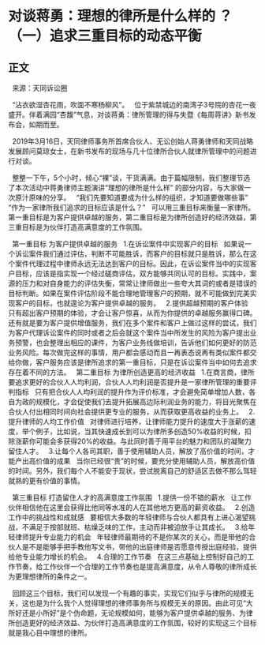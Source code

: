 # 对谈蒋勇：理想的律所是什么样的 ？（一）追求三重目标的动态平衡
## 正文
 
来源：天同诉讼圈
 

 
“沾衣欲湿杏花雨，吹面不寒杨柳风”。
 
位于紫禁城边的南湾子3号院的杏花一夜盛开。伴着满园“杏馥”气息，对谈蒋勇：律所管理的得与失暨《每周蒋讲》新书发布会，如期而至。
 

 
2019年3月16日，天同律师事务所首席合伙人、无讼创始人蒋勇律师和天同战略发展顾问莫琼女士，在新书发布的现场与几十位律所合伙人就律所管理中的问题进行对谈。
 

 
整整一下午，5个小时，倾心“裸”谈，干货满满。由于篇幅限制，我们整理节选了本次活动中蒋勇律师主题演讲“理想的律所是什么样” 的部分内容，与大家做一次原汁原味的分享。
 
“我们先要知道要成为什么样的组织，才知道要做哪些事”
 
“作为一家律所我们追求的目标应该是什么？”
 
可以用三重目标来衡量一家律所。第一重目标是为客户提供卓越的服务，第二重目标是为律所创造好的经济效益，第三重目标是为伙伴打造高满意度的工作氛围。
 

 
第一重目标
为客户提供卓越的服务
 
1.在诉讼案件中实现客户的目标
 
如果说一个诉讼案件我们通过评估，判断不可能胜诉，而客户的目标就只是胜诉，那么在这个案件代理过程中律师永远无法达到客户的目标。因此，在诉讼案件当中的实现客户目标，应该是指实现一个经过磋商评估，双方能够共同认可的目标。实践中，案源的压力和对自身能力的评估失衡，常常让律师做出一些夸大其词的或者是错误的目标判断。如果在案件评估阶段不能合理地管理客户的预期，就不可能做到完美实现客户的目标，也就遑论为客户提供卓越的服务。
 
2.提供超越预期的客户体验
 
只有超出客户预期的体验，才会让客户惊喜，从而为你提供的卓越服务赢得口碑。还有就是要为客户提供增值服务，我们在多个案件和客户上做过这样的尝试，我们为客户代理诉讼案件的同时或者之后会就这个案件当中所发生的风险为客户提出业务预警，也会整理出相应的课件，为客户业务线做培训，告诉他们如何更好的防范业务风险。每次做完这样的事情，用户都会感动而且一再表态说再有类似案件都交给你做，客户服务应该是律所追求的第一重目标，只是在诉讼案件当中如何去追求存在着不同的方法。
 
第二重目标
为律所创造更高的经济收益
 
1.在商言商，律所要追求更好的合伙人人均利润，合伙人人均利润是否提升是一家律所管理的重要评判指标
 
只有把合伙人人均利润的提升作为评价标准，才会避免简单增加人数，各自为政的规模化，才会促使我们去提升拓展高边际利润业务的能力，将目光聚焦在合伙人付出相同时间向社会提供更专业的服务，从而获取更高收益的业务上。
 
2.提升律师的人均工作价值
 
对律师进行培养，让律师能力提升的速度大于涨薪的速度，举个例子，比如说，当其快速成长到可以为律所多创造50%收益的时候，扣除涨薪你可能会多获得20%的收益。与此同时善于用平台的魅力和团队的凝聚力留住人才。
 
3.让每个人各司其职，善于使用辅助人员，解放了高价值的时间，才能产出高价值的成果
 
当你已经很“贵”的时候，要充分使用辅助人员，解放高价值的时间。另外，我们每个人不能安于现状，尝试脱离自己的舒适区去做不那么驾轻就熟的更有价值的事情。
 

 
第三重目标
打造留住人才的高满意度工作氛围
 
1.提供一份不错的薪水
 
让工作伙伴相信他在这里会获得比他同等水准的人在其他地方更高的薪资收益。
 
2.创造工作中的挑战性和成就感
 
要相信大多数的年轻律师与合伙人都具有上进心渴望挑战，不满足于按部就班、枯燥乏味的工作，主动而非被迫放手让其成长。
 
3.给年轻律师提升专业能力的机会
 
年轻律师最期待的不是你某次的关心，而是带他的合伙人是不是能够手把手教他写文书，带他的出庭律师是否愿意传授出庭经验，提供给他专业能力增长的机会。
 
4.合理的工作节奏
 
在这三点基础上控制好自己的工作节奏，给工作伙伴一个合理的工作节奏也是提高满意度，从令人尊敬的律所成长为更理想律所的条件之一。
 

 
回顾这三个目标，我们可以发现一个有趣的事实，实现它们似乎与律所的规模无关，这也是为什么我个人觉得理想的律师事务所与规模无关的原因。由此可见“大所好还是小所好”是个伪命题，无论规模如何，能够为客户提供卓越的服务、为律所创造更好的经济效益、为伙伴打造高满意度的工作氛围，较好的实现这三个目标就是我心目中理想的律所。
 
